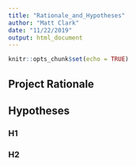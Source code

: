 ```yaml
---
title: "Rationale_and_Hypotheses"
author: "Matt Clark"
date: "11/22/2019"
output: html_document
---
```


```r
knitr::opts_chunk$set(echo = TRUE)
```

## Project Rationale 


## Hypotheses

### H1

### H2



